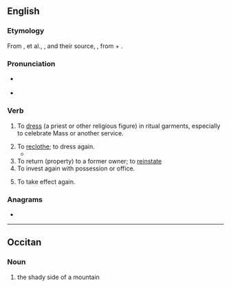 ==English==

===Etymology===
From {{uder|en|xno|revestir}}, {{m|en|revestre}} et al., {{uder|en|frm|revestir}}, and their source, {{etyl|LL.|en}} {{m|en|revestire}}, from {{uder|en|la|re-}} + {{m|la|vestīre|to clothe}}.

===Pronunciation===
* {{a|UK}} {{IPA|en|/ɹiːˈvɛst/}}
* {{audio|en|LL-Q1860 (eng)-Vealhurl-revest.wav ‎|Audio (UK)}}

===Verb===
{{en-verb}}

# {{lb|en|obsolete}} To [[dress]] (a priest or other religious figure) in ritual garments, especially to celebrate Mass or another service.
# To [[reclothe]]; to dress again.
#* {{RQ:Spenser Faerie Queene|II|i|passage=Her nathelesse / Th'enchaunter finding fit for his intents, / Did thus '''reuest''', and deckt with due habiliments.}}
# To return (property) to a former owner; to [[reinstate]]
# To invest again with possession or office.
#: {{ux|en|to '''revest''' a magistrate with authority}}
# {{lb|en|intransitive}} To take effect again.

===Anagrams===
* {{anagrams|en|a=eerstv|Severt|Stever|Treves|Vester|everts|revets|verset|verste}}

----

==Occitan==

===Noun===
{{head|oc|noun|g=m}}

# {{lb|oc|Vivaro-Alpine}} the shady side of a mountain